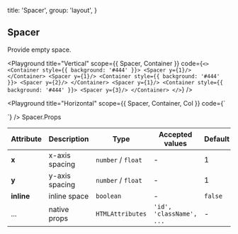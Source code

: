 
  title: 'Spacer',
  group: 'layout',
}

## Spacer

Provide empty space.

<Playground
  title="Vertical"
  scope={{ Spacer, Container }}
  code={`
<>
  <Container style={{ background: '#444' }}>
    <Spacer y={1}/>
  </Container>
  <Spacer y={1}/>
  <Container style={{ background: '#444' }}>
    <Spacer y={2}/>
  </Container>
  <Spacer y={1}/>
  <Container style={{ background: '#444' }}>
    <Spacer y={3}/>
  </Container>
</>
`}
/>

<Playground
  title="Horizontal"
  scope={{ Spacer, Container, Col }}
  code={`
<Container>
  <Col style={{ background: '#444' }} />
  <Spacer x={5}/>
  <Col style={{ background: '#444' }} />
</Container>
`}
/>

<Attributes edit="/pages/en-us/components/spacer.mdx">
<Attributes.Title>Spacer.Props</Attributes.Title>

| Attribute  | Description    | Type               | Accepted values          | Default |
| ---------- | -------------- | ------------------ | ------------------------ | ------- |
| **x**      | x-axis spacing | `number` / `float` | -                        | 1       |
| **y**      | y-axis spacing | `number` / `float` | -                        | 1       |
| **inline** | inline space   | `boolean`          | -                        | `false` |
| ...        | native props   | `HTMLAttributes`   | `'id', 'className', ...` | -       |

</Attributes>

